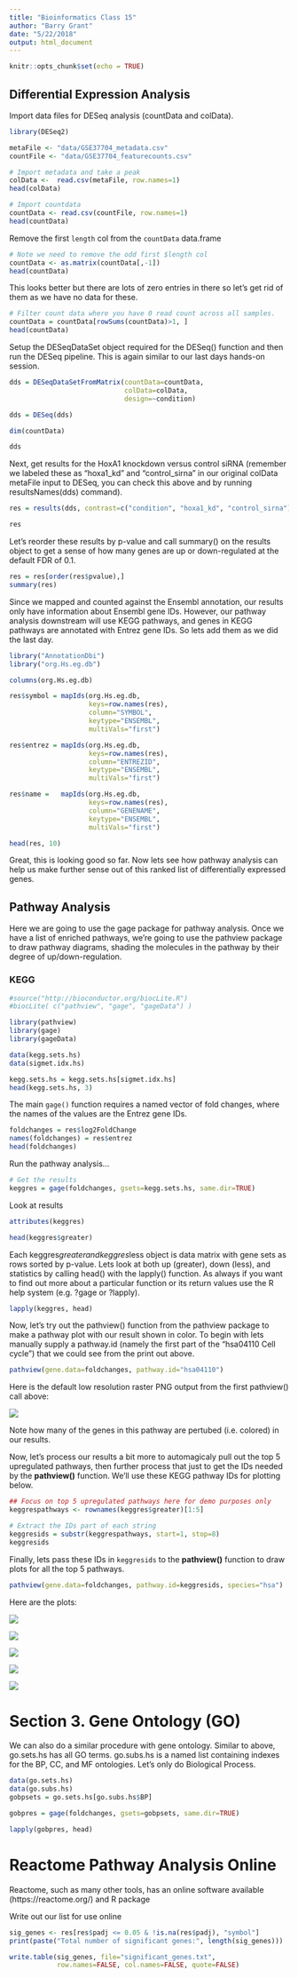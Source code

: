```yaml
---
title: "Bioinformatics Class 15"
author: "Barry Grant"
date: "5/22/2018"
output: html_document
---
```


```r
knitr::opts_chunk$set(echo = TRUE)
```

## Differential Expression Analysis

Import data files for DESeq analysis (countData and colData).

```r
library(DESeq2)
```

```r
metaFile <- "data/GSE37704_metadata.csv"
countFile <- "data/GSE37704_featurecounts.csv"

# Import metadata and take a peak
colData <-  read.csv(metaFile, row.names=1)
head(colData)
```

```r
# Import countdata
countData <- read.csv(countFile, row.names=1)
head(countData)
```

Remove the first `length` col from the `countData` data.frame

```r
# Note we need to remove the odd first $length col
countData <- as.matrix(countData[,-1])
head(countData)
```

This looks better but there are lots of zero entries in there so let’s get rid of them as we have no data for these.

```r
# Filter count data where you have 0 read count across all samples.
countData = countData[rowSums(countData)>1, ]
head(countData)
```


Setup the DESeqDataSet object required for the DESeq() function and then run the DESeq pipeline. This is again similar to our last days hands-on session.

```r
dds = DESeqDataSetFromMatrix(countData=countData,
                             colData=colData,
                             design=~condition)
```


```r
dds = DESeq(dds)
```

```r
dim(countData)
```


```r
dds
```

Next, get results for the HoxA1 knockdown versus control siRNA (remember we labeled these as “hoxa1_kd” and “control_sirna” in our original colData metaFile input to DESeq, you can check this above and by running resultsNames(dds) command).

```r
res = results(dds, contrast=c("condition", "hoxa1_kd", "control_sirna"))
```


```r
res
```


Let’s reorder these results by p-value and call summary() on the results object to get a sense of how many genes are up or down-regulated at the default FDR of 0.1.


```r
res = res[order(res$pvalue),]
summary(res)
```

Since we mapped and counted against the Ensembl annotation, our results only have information about Ensembl gene IDs. However, our pathway analysis downstream will use KEGG pathways, and genes in KEGG pathways are annotated with Entrez gene IDs. So lets add them as we did the last day.

```r
library("AnnotationDbi")
library("org.Hs.eg.db")

columns(org.Hs.eg.db)
```

```r
res$symbol = mapIds(org.Hs.eg.db,
                    keys=row.names(res), 
                    column="SYMBOL",
                    keytype="ENSEMBL",
                    multiVals="first")

res$entrez = mapIds(org.Hs.eg.db,
                    keys=row.names(res), 
                    column="ENTREZID",
                    keytype="ENSEMBL",
                    multiVals="first")

res$name =   mapIds(org.Hs.eg.db,
                    keys=row.names(res), 
                    column="GENENAME",
                    keytype="ENSEMBL",
                    multiVals="first")

head(res, 10)
```
Great, this is looking good so far. Now lets see how pathway analysis can help us make further sense out of this ranked list of differentially expressed genes.


## Pathway Analysis

Here we are going to use the gage package for pathway analysis. Once we have a list of enriched pathways, we’re going to use the pathview package to draw pathway diagrams, shading the molecules in the pathway by their degree of up/down-regulation.

### KEGG

```r
#source("http://bioconductor.org/biocLite.R")
#biocLite( c("pathview", "gage", "gageData") )
```


```r
library(pathview)
library(gage)
library(gageData)
```


```r
data(kegg.sets.hs)
data(sigmet.idx.hs)

kegg.sets.hs = kegg.sets.hs[sigmet.idx.hs]
head(kegg.sets.hs, 3)
```

The main `gage()` function requires a named vector of fold changes, where the names of the values are the Entrez gene IDs.


```r
foldchanges = res$log2FoldChange
names(foldchanges) = res$entrez
head(foldchanges)
```

Run the pathway analysis...

```r
# Get the results
keggres = gage(foldchanges, gsets=kegg.sets.hs, same.dir=TRUE)
```

Look at results

```r
attributes(keggres)
```

```r
head(keggres$greater)
```

Each keggres$greater and keggres$less object is data matrix with gene sets as rows sorted by p-value. Lets look at both up (greater), down (less), and statistics by calling head() with the lapply() function. As always if you want to find out more about a particular function or its return values use the R help system (e.g. ?gage or ?lapply).

```r
lapply(keggres, head)
```

Now, let’s try out the pathview() function from the pathview package to make a pathway plot with our result shown in color. To begin with lets manually supply a pathway.id (namely the first part of the "hsa04110 Cell cycle") that we could see from the print out above.

```r
pathview(gene.data=foldchanges, pathway.id="hsa04110")
```

Here is the default low resolution raster PNG output from the first pathview() call above:

![](hsa04110.pathview.png)


Note how many of the genes in this pathway are pertubed (i.e. colored) in our results.

Now, let's process our results a bit more to automagicaly pull out the top 5 upregulated pathways, then further process that just to get the IDs needed by the **pathview()** function. We'll use these KEGG pathway IDs for plotting below.

```r
## Focus on top 5 upregulated pathways here for demo purposes only
keggrespathways <- rownames(keggres$greater)[1:5]

# Extract the IDs part of each string
keggresids = substr(keggrespathways, start=1, stop=8)
keggresids
```

Finally, lets pass these IDs in `keggresids` to the **pathview()** function to draw plots for all the top 5 pathways.

```r
pathview(gene.data=foldchanges, pathway.id=keggresids, species="hsa")
```

Here are the plots:

![](hsa00140.pathview.png)

![](hsa04142.pathview.png)

![](hsa04630.pathview.png)

![](hsa04640.pathview.png)

![](hsa04740.pathview.png)



# Section 3. Gene Ontology (GO)
We can also do a similar procedure with gene ontology. Similar to above, go.sets.hs has all GO terms. go.subs.hs is a named list containing indexes for the BP, CC, and MF ontologies. Let’s only do Biological Process.

```r
data(go.sets.hs)
data(go.subs.hs)
gobpsets = go.sets.hs[go.subs.hs$BP]

gobpres = gage(foldchanges, gsets=gobpsets, same.dir=TRUE)

lapply(gobpres, head)
```

# Reactome Pathway Analysis Online

Reactome, such as many other tools, has an online software available (https://reactome.org/) and R package 

Write out our list for use online

```r
sig_genes <- res[res$padj <= 0.05 & !is.na(res$padj), "symbol"]
print(paste("Total number of significant genes:", length(sig_genes)))

write.table(sig_genes, file="significant_genes.txt", 
            row.names=FALSE, col.names=FALSE, quote=FALSE)
```


